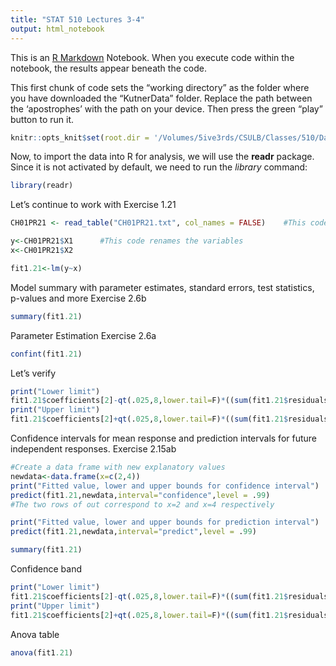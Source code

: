 ```yaml
---
title: "STAT 510 Lectures 3-4"
output: html_notebook
---
```


This is an [R Markdown](http://rmarkdown.rstudio.com) Notebook. When you execute code within the notebook, the results appear beneath the code. 

This first chunk of code sets the "working directory" as the folder where you have downloaded the "KutnerData" folder. Replace the path between the 'apostrophes' with the path on your device. Then press the green "play" button to run it.

```r
knitr::opts_knit$set(root.dir = '/Volumes/5ive3rds/CSULB/Classes/510/Data/Data Sets KN/KutnerData/Chapter  1 Data Sets/')
```


Now, to import the data into R for analysis, we will use the **readr** package. Since it is not activated by default, we need to run the *library* command:

```r
library(readr)
```

Let's continue to work with Exercise 1.21

```r
CH01PR21 <- read_table("CH01PR21.txt", col_names = FALSE)    #This code imports the data

y<-CH01PR21$X1      #This code renames the variables
x<-CH01PR21$X2

fit1.21<-lm(y~x)
```


Model summary with parameter estimates, standard errors, test statistics, p-values and more
Exercise 2.6b

```r
summary(fit1.21)
```


Parameter Estimation
Exercise 2.6a

```r
confint(fit1.21)
```

Let's verify

```r
print("Lower limit")
fit1.21$coefficients[2]-qt(.025,8,lower.tail=F)*((sum(fit1.21$residuals^2)/8)/(sum((x-mean(x))^2)))^.5
print("Upper limit")
fit1.21$coefficients[2]+qt(.025,8,lower.tail=F)*((sum(fit1.21$residuals^2)/8)/(sum((x-mean(x))^2)))^.5
```


Confidence intervals for mean response and prediction intervals for future independent responses.
Exercise 2.15ab

```r
#Create a data frame with new explanatory values
newdata<-data.frame(x=c(2,4))
print("Fitted value, lower and upper bounds for confidence interval")
predict(fit1.21,newdata,interval="confidence",level = .99)
#The two rows of out correspond to x=2 and x=4 respectively

print("Fitted value, lower and upper bounds for prediction interval")
predict(fit1.21,newdata,interval="predict",level = .99)

summary(fit1.21)
```

Confidence band
```r
print("Lower limit")
fit1.21$coefficients[2]-qt(.025,8,lower.tail=F)*((sum(fit1.21$residuals^2)/8)/(sum((x-mean(x))^2)))^.5
print("Upper limit")
fit1.21$coefficients[2]+qt(.025,8,lower.tail=F)*((sum(fit1.21$residuals^2)/8)/(sum((x-mean(x))^2)))^.5
```


Anova table
```r
anova(fit1.21)
```











